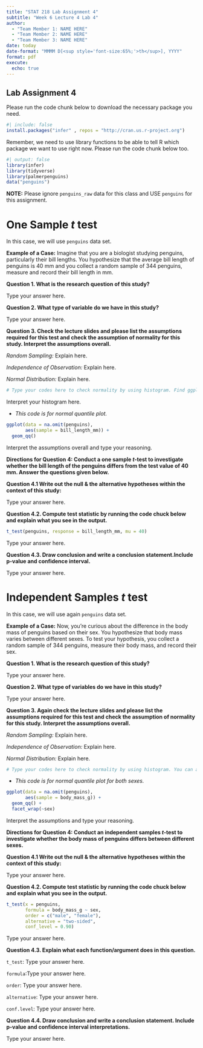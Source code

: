 ```yaml
---
title: "STAT 218 Lab Assignment 4"
subtitle: "Week 6 Lecture 4 Lab 4"
author: 
  - "Team Member 1: NAME HERE"
  - "Team Member 2: NAME HERE"
  - "Team Member 3: NAME HERE"
date: today
date-format: "MMMM D[<sup style='font-size:65%;'>th</sup>], YYYY"
format: pdf
execute:
  echo: true
---
```


## Lab Assignment 4

Please run the code chunk below to download the necessary package you need.


```r
#| include: false
install.packages("infer" , repos = "http://cran.us.r-project.org")
```


Remember, we need to use library functions to be able to tell R which package we want to use right now. Please run the code chunk below too.

```r
#| output: false
library(infer)
library(tidyverse)
library(palmerpenguins)
data("penguins") 
```

__NOTE:__ Please ignore `penguins_raw` data for this class and USE `penguins` for this assignment.



# One Sample _t_ test

In this case, we will use `penguins` data set.
  
__Example of a Case:__ Imagine that you are a biologist studying penguins, particularly their bill lengths. You hypothesize that the average bill length of penguins is 40 mm and you collect a random sample of 344 penguins, measure and record their bill length in mm.



__Question 1. What is the research question of this study?__


Type your answer here.


__Question 2. What type of variable do we have in this study?__


Type your answer here.


__Question 3. Check the lecture slides and please list the assumptions required for this test and check the assumption of normality for this study. Interpret the assumptions overall.__


_Random Sampling:_ Explain here.


_Independence of Observation:_ Explain here.


_Normal Distribution:_ Explain here.



```r
# Type your codes here to check normality by using histogram. Find ggplot codes from our previous data viz lab slides for creating a HISTOGRAM.
```

Interpret your histogram here.



- _This code is for normal quantile plot._

```r
ggplot(data = na.omit(penguins),
       aes(sample = bill_length_mm)) +
  geom_qq()
```



Interpret the assumptions overall and type your reasoning.


__Directions for Question 4: Conduct a one sample $t$-test to investigate whether the bill length of the penguins differs from the test value of 40 mm. Answer the questions given below.__


__Question 4.1 Write out the null & the alternative hypotheses within the context of this study:__


Type your answer here.




__Question 4.2. Compute test statistic by running the code chuck below and explain what you see in the output.__

```r
t_test(penguins, response = bill_length_mm, mu = 40)

```

Type your answer here.


__Question 4.3. Draw conclusion and write a conclusion statement.Include p-value and confidence interval.__


Type your answer here.



# Independent Samples _t_ test

In this case, we will use again `penguins` data set.
  
__Example of a Case:__ Now, you're curious about the difference in the body mass of penguins based on their sex. You hypothesize that body mass varies between different sexes. To test your hypothesis, you collect a random sample of 344 penguins, measure their body mass, and record their sex.


__Question 1. What is the research question of this study?__


Type your answer here.


__Question 2. What type of variables do we have in this study?__


Type your answer here.


__Question 3. Again check the lecture slides and please list the assumptions required for this test and check the assumption of normality for this study. Interpret the assumptions overall.__

_Random Sampling:_ Explain here.

_Independence of Observation:_ Explain here.

_Normal Distribution:_ Explain here.


```r
# Type your codes here to check normality by using histogram. You can add facet_wrap(~sex) to see two histograms
```


- _This code is for normal quantile plot for both sexes._

```r
ggplot(data = na.omit(penguins),
       aes(sample = body_mass_g)) +
  geom_qq() +
  facet_wrap(~sex)

```



Interpret the assumptions and type your reasoning.




__Directions for Question 4: Conduct an independent samples $t$-test to investigate whether the body mass of penguins differs between different sexes.__


__Question 4.1 Write out the null & the alternative hypotheses within the context of this study:__

Type your answer here.



__Question 4.2. Compute test statistic by running the code chuck below and explain what you see in the output.__

```r
t_test(x = penguins, 
       formula = body_mass_g ~ sex, 
       order = c("male", "female"),
       alternative = "two-sided",
       conf_level = 0.90)
```



Type your answer here.


__Question 4.3. Explain what each function/argument does in this question.__

`t_test`: Type your answer here.

`formula`:Type your answer here.

`order`: Type your answer here.

`alternative`: Type your answer here.

`conf.level`: Type your answer here.


__Question 4.4. Draw conclusion and write a conclusion statement. Include p-value and confidence interval interpretations.__


Type your answer here.


